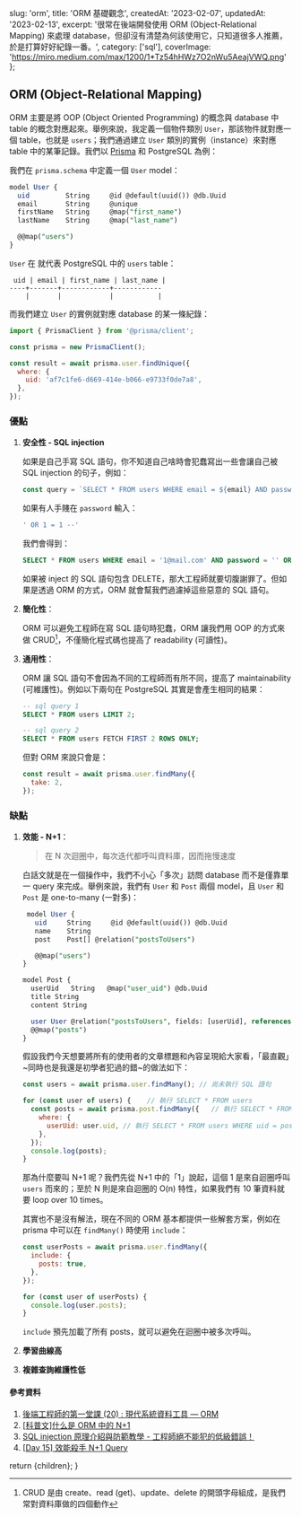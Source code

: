 
  slug: 'orm',
  title: 'ORM 基礎觀念',
  createdAt: '2023-02-07',
  updatedAt: '2023-02-13',
  excerpt:
    '很常在後端開發使用 ORM (Object-Relational Mapping) 來處理 database，但卻沒有清楚為何該使用它，只知道很多人推薦，於是打算好好紀錄一番。',
  category: ['sql'],
  coverImage: 'https://miro.medium.com/max/1200/1*Tz54hHWz7O2nWu5AeajVWQ.png'
};

## ORM (Object-Relational Mapping)

ORM 主要是將 OOP (Object Oriented Programming) 的概念與 database 中 table
的概念對應起來。舉例來說，我定義一個物件類別 `User`，那該物件就對應一個 table，也就是 `users`；我們通過建立 `User`
類別的實例（instance）來對應 table 中的某筆記錄。我們以 [Prisma](https://www.prisma.io/) 和 PostgreSQL 為例：

我們在 `prisma.schema` 中定義一個 `User` model：

```sql
model User {
  uid         String     @id @default(uuid()) @db.Uuid
  email       String     @unique
  firstName   String     @map("first_name")
  lastName    String     @map("last_name")

  @@map("users")
}
```

 
`User` 在 就代表 PostgreSQL 中的 `users` table：

```text
 uid | email | first_name | last_name |
----+-------+------------+------------
    |       |            |           |
```


而我們建立 `User` 的實例就對應 database 的某一條紀錄：


```js
import { PrismaClient } from '@prisma/client';

const prisma = new PrismaClient();

const result = await prisma.user.findUnique({
  where: {
    uid: 'af7c1fe6-d669-414e-b066-e9733f0de7a8',
  },
});
```

### 優點

1. **安全性 - SQL injection**

   如果是自己手寫 SQL 語句，你不知道自己啥時會犯蠢寫出一些會讓自己被 SQL injection 的句子，例如：

   ```js
   const query = `SELECT * FROM users WHERE email = ${email} AND password = ${password}`;
   ```

   如果有人手賤在 `password` 輸入：

   ```sql
   ' OR 1 = 1 --'
   ```

   我們會得到：

   ```sql
   SELECT * FROM users WHERE email = '1@mail.com' AND password = '' OR 1 = 1 --'
   ```

   如果被 inject 的 SQL 語句包含 DELETE，那大工程師就要切腹謝罪了。但如果是透過 ORM 的方式，ORM
   就會幫我們過濾掉這些惡意的 SQL 語句。


2. **簡化性**：

   ORM 可以避免工程師在寫 SQL 語句時犯蠢，ORM 讓我們用 OOP 的方式來做 CRUD[^1]，不僅簡化程式碼也提高了 readability (可讀性)。

[^1]: CRUD 是由 create、read (get)、update、delete 的開頭字母組成，是我們常對資料庫做的四個動作

3. **通用性**：

   ORM 讓 SQL 語句不會因為不同的工程師而有所不同，提高了 maintainability (可維護性)。例如以下兩句在 PostgreSQL 其實是會產生相同的結果：

   ```sql
   -- sql query 1
   SELECT * FROM users LIMIT 2;

   -- sql query 2
   SELECT * FROM users FETCH FIRST 2 ROWS ONLY;
   ```

   但對 ORM 來說只會是：

   ```js
   const result = await prisma.user.findMany({
     take: 2,
   });
   ```


### 缺點

1. **效能 - N+1**：

   > 在 N 次迴圈中，每次迭代都呼叫資料庫，因而拖慢速度
 
   白話文就是在一個操作中，我們不小心「多次」訪問 database 而不是僅靠單一 query 來完成。舉例來說，我們有 `User`
   和 `Post` 兩個 model，且 `User` 和 `Post` 是 one-to-many (一對多)：

   ```sql
    model User {
      uid     String     @id @default(uuid()) @db.Uuid
      name    String
      post    Post[] @relation("postsToUsers")

      @@map("users")
   }

   model Post {
     userUid   String   @map("user_uid") @db.Uuid
     title String
     content String

     user User @relation("postsToUsers", fields: [userUid], references: [uid], onDelete: NoAction, onUpdate: NoAction, map: "fkey_users")
     @@map("posts")
   }
   ```



   假設我們今天想要將所有的使用者的文章標題和內容呈現給大家看，「最直觀」~同時也是我還是初學者犯過的錯~的做法如下：

   ```javascript
   const users = await prisma.user.findMany(); // 尚未執行 SQL 語句

   for (const user of users) {    // 執行 SELECT * FROM users
     const posts = await prisma.post.findMany({   // 執行 SELECT * FROM posts
       where: {
         userUid: user.uid, // 執行 SELECT * FROM users WHERE uid = posts.user_uid
       },
     });
     console.log(posts);
   }
   ```

   那為什麼要叫 N+1 呢？我們先從 N+1 中的「1」說起，這個 1 是來自迴圈呼叫 `users` 而來的；至於 N
   則是來自迴圈的 O(n) 特性，如果我們有 10 筆資料就要 loop over 10 times。

   其實也不是沒有解法，現在不同的 ORM 基本都提供一些解套方案，例如在 prisma 中可以在 `findMany()` 時使用 `include`：

   ```javascript
   const userPosts = await prisma.user.findMany({
     include: {
       posts: true,
     },
   });

   for (const user of userPosts) {
     console.log(user.posts);
   }
   ```

   `include` 預先加載了所有 posts，就可以避免在迴圈中被多次呼叫。

2. **學習曲線高**
3. **複雜查詢維護性低**

#### 參考資料

1. [後端工程師的第一堂課 (20) : 現代系統資料工具 — ORM](https://medium.com/johnliu-%E7%9A%84%E8%BB%9F%E9%AB%94%E5%B7%A5%E7%A8%8B%E6%80%9D%E7%B6%AD/%E5%BE%8C%E7%AB%AF%E5%B7%A5%E7%A8%8B%E5%B8%AB%E7%9A%84%E7%AC%AC%E4%B8%80%E5%A0%82%E8%AA%B2-20-%E7%8F%BE%E4%BB%A3%E7%B3%BB%E7%B5%B1%E8%B3%87%E6%96%99%E5%B7%A5%E5%85%B7-orm-359da9a1d14a)
2. [[科普文]什么是 ORM 中的 N+1](https://zhuanlan.zhihu.com/p/27323883)
3. [SQL injection 原理介紹與防範教學 - 工程師絕不能犯的低級錯誤！](https://blog.kennycoder.io/2020/01/09/SQL-injection-%E5%8E%9F%E7%90%86%E4%BB%8B%E7%B4%B9%E8%88%87%E9%98%B2%E7%AF%84%E6%95%99%E5%AD%B8-%E5%B7%A5%E7%A8%8B%E5%B8%AB%E7%B5%95%E4%B8%8D%E8%83%BD%E7%8A%AF%E7%9A%84%E4%BD%8E%E7%B4%9A%E9%8C%AF%E8%AA%A4/)
4. [[Day 15] 效能殺手 N+1 Query](https://ithelp.ithome.com.tw/articles/10223194)





  return <MdxPage metadata={metadata}>{children}</MdxPage>;
}